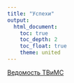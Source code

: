 ```yaml
---
title: "Успехи"
output: 
  html_document:
    toc: true
    toc_depth: 2
    toc_float: true
    theme: united
---
```


<a href="https://docs.google.com/spreadsheets/d/1DVbhvbtg__ZBUDxBJmIFFdJ-8j315kW3pNt3qMeRJ7w/edit?usp=sharing" title=>Ведомость ТВиМС</a> 
